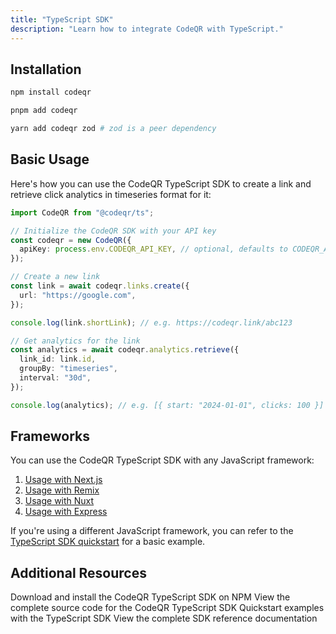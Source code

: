 ```yaml
---
title: "TypeScript SDK"
description: "Learn how to integrate CodeQR with TypeScript."
---
```



## Installation

<CodeGroup>

```bash npm
npm install codeqr
```

```bash pnpm
pnpm add codeqr
```

```bash yarn
yarn add codeqr zod # zod is a peer dependency
```

</CodeGroup>

## Basic Usage

Here's how you can use the CodeQR TypeScript SDK to create a link and retrieve click analytics in timeseries format for it:

```typescript
import CodeQR from "@codeqr/ts";

// Initialize the CodeQR SDK with your API key
const codeqr = new CodeQR({
  apiKey: process.env.CODEQR_API_KEY, // optional, defaults to CODEQR_API_KEY
});

// Create a new link
const link = await codeqr.links.create({
  url: "https://google.com",
});

console.log(link.shortLink); // e.g. https://codeqr.link/abc123

// Get analytics for the link
const analytics = await codeqr.analytics.retrieve({
  link_id: link.id,
  groupBy: "timeseries",
  interval: "30d",
});

console.log(analytics); // e.g. [{ start: "2024-01-01", clicks: 100 }]
```

<SdkUsageExamples />

## Frameworks

You can use the CodeQR TypeScript SDK with any JavaScript framework:

1. [Usage with Next.js](/sdks/quickstart/nextjs)
2. [Usage with Remix](/sdks/quickstart/remix)
3. [Usage with Nuxt](/sdks/quickstart/nuxt)
4. [Usage with Express](/sdks/quickstart/express)

If you're using a different JavaScript framework, you can refer to the [TypeScript SDK quickstart](/sdks/quickstart/typescript) for a basic example.

## Additional Resources

<CardGroup cols={2}>
  <Card title="NPM Package" icon="npm" href="https://d.to/ts/sdk">
    Download and install the CodeQR TypeScript SDK on NPM
  </Card>
  <Card
    title="Source Code"
    icon="github"
    href="https://github.com/codeqr-io/codeqr-ts"
  >
    View the complete source code for the CodeQR TypeScript SDK
  </Card>
  <Card
    title="Examples"
    icon="github"
    href="https://github.com/codeqr-io/examples/tree/main/typescript"
  >
    Quickstart examples with the TypeScript SDK
  </Card>
  <Card
    title="SDK Reference"
    icon="book"
    iconType="solid"
    href="https://github.com/codeqr-io/codeqr-ts/blob/main/README.md"
  >
    View the complete SDK reference documentation
  </Card>
</CardGroup>
